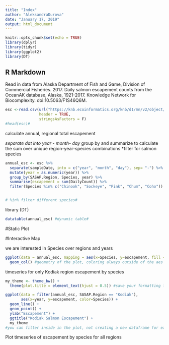 ```yaml
---
title: "Index"
author: "AleksandraDurova"
date: "January 17, 2019"
output: html_document
---
```


```r
knitr::opts_chunk$set(echo = TRUE)
library(dplyr)
library(tidyr)
library(ggplot2)
library(DT)
```

## R Markdown
Read in data from 
Alaska Department of Fish and Game, Division of Commercial Fisheries. 2017. Daily salmon escapement counts from the OceanAK database, Alaska, 1921-2017. Knowledge Network for Biocomplexity. doi:10.5063/F1S46Q6M. 

```r
esc <-read.csv(url("https://knb.ecoinformatics.org/knb/d1/mn/v2/object/urn%3Auuid%3Af119a05b-bbe7-4aea-93c6-85434dcb1c5e", method="libcurl"),
               header = TRUE,
               stringsAsFactors = F)
#head(esc)#
```

calculate annual, regional total escapement 

*separate dat into year - month- day
* group by and summarize to calculate the sum over unique region-year-species combinations 
*filter for salmon species
```r
annual_esc <- esc %>%
  separate(sampleDate, into = c("year", "month", "day"), sep= "-") %>% 
  mutate(year = as.numeric(year)) %>%
  group_by(SASAP.Region, Species, year) %>% 
  summarise(escapement = sum(DailyCount)) %>% 
  filter(Species %in% c("Chinook", "Sockeye", "Pink", "Chum", "Coho"))


# %in% filter different species#

```
library (DT) 

```r
datatable(annual_esc) #dynamic table#
```

#Static Plot

#Interactive Map

we are interested in Species over regions and years

```r
ggplot(data = annual_esc, mapping = aes(x=Species, y=escapement, fill = SASAP.Region)) + 
  geom_col() #geometry of the plot, coloring always outside of the aes function# fill="name of the variable" colors each the category in diff colors#

```

timeseries for only Kodiak region escapement by species

```r

my_theme <- theme_bw() +
  theme(plot.title = element_text(hjust = 0.5)) #save your formatting for all plots and apply it for all of plots#

ggplot(data = filter(annual_esc, SASAP.Region == "Kodiak"), 
       aes(x=year, y=escapement, color=Species)) +
  geom_line() +
  geom_point() +
  ylab("Escapement") +
  ggtitle("Kodiak Salmon Escapement") +
  my_theme
#you can filter inside in the plot, not creating a new dataframe for each plot#
```

Plot timeseries of escapement by species for all regions 